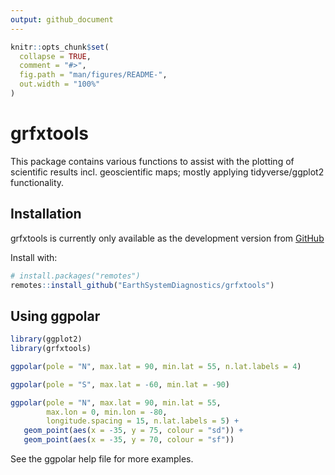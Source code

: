 ```yaml
---
output: github_document
---
```


<!-- README.md is generated from README.Rmd. Please edit that file -->

```r
knitr::opts_chunk$set(
  collapse = TRUE,
  comment = "#>",
  fig.path = "man/figures/README-",
  out.width = "100%"
)
```

# grfxtools

<!-- badges: start -->
<!-- badges: end -->

This package contains various functions to assist with the plotting of scientific results incl. geoscientific maps; mostly applying tidyverse/ggplot2 functionality.

## Installation

grfxtools is currently only available as the development version from [GitHub](https://github.com/) 

Install with:

```r
# install.packages("remotes")
remotes::install_github("EarthSystemDiagnostics/grfxtools")
```

## Using ggpolar


```r
library(ggplot2)
library(grfxtools)

ggpolar(pole = "N", max.lat = 90, min.lat = 55, n.lat.labels = 4)
```

```r
ggpolar(pole = "S", max.lat = -60, min.lat = -90)
```

```r
ggpolar(pole = "N", max.lat = 90, min.lat = 55,
        max.lon = 0, min.lon = -80,
        longitude.spacing = 15, n.lat.labels = 5) +
   geom_point(aes(x = -35, y = 75, colour = "sd")) +
   geom_point(aes(x = -35, y = 70, colour = "sf"))
```
See the ggpolar help file for more examples.
